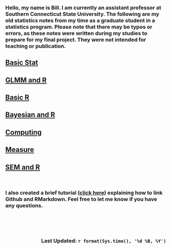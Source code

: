 
### Hello, my name is Bill. I am currently an assistant professor at Southern Connecticut State University. The following are my old statistics notes from my time as a graduate student in a statistics program. Please note that there may be typos or errors, as these notes were written during my studies to prepare for my final project. They were not intended for teaching or publication.

## [Basic Stat](https://williamdingpullman.github.io/basicstats/)

## [GLMM and R](https://williamdingpullman.github.io/glmm/)

## [Basic R](https://williamdingpullman.github.io/basicr/)

## [Bayesian and R](https://williamdingpullman.github.io/baye/)

## [Computing](https://williamdingpullman.github.io/computing/)

## [Measure](https://williamdingpullman.github.io/measuretheory/)

## [SEM and R](https://williamdingpullman.github.io/SEM_R/)

<br/>

###  I also created a brief tutorial ([click here](https://williamdingpullman.github.io/howto.html)) explaining how to link Github and RMarkdown. Feel free to let me know if you have any questions. 

<br/>
<br/>
<br/>



### [Last Updated: `r format(Sys.time(), '%d %B, %Y')`]{style="float:right"}

